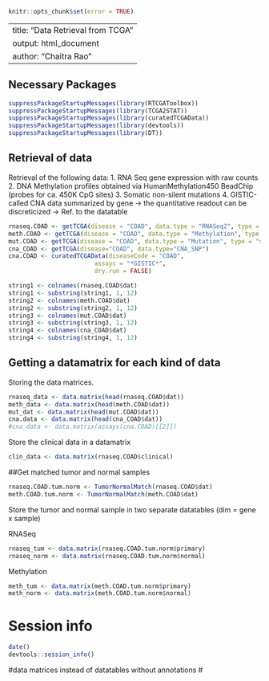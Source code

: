 
```r
knitr::opts_chunk$set(error = TRUE)
```

---
title: "Data Retrieval from TCGA"
output: html_document
author: "Chaitra Rao"
---

## Necessary Packages

```r
suppressPackageStartupMessages(library(RTCGAToolbox))
suppressPackageStartupMessages(library(TCGA2STAT))
suppressPackageStartupMessages(library(curatedTCGAData))
suppressPackageStartupMessages(library(devtools))
suppressPackageStartupMessages(library(DT))
```

## Retrieval of data

Retrieval of the following data:
1. RNA Seq gene expression with raw counts
2. DNA Methylation profiles obtained via HumanMethylation450 BeadChip (probes for ca. 450K CpG sites)
3. Somatic non-silent mutations
4. GISTIC-called CNA data summarized by gene -> the quantitative readout can be discreticized -> Ref. to the datatable


```r

rnaseq.COAD <- getTCGA(disease = "COAD", data.type = "RNASeq2", type = "count", clinical = TRUE)
meth.COAD <- getTCGA(disease = "COAD", data.type = "Methylation", type = "450K", clinical = TRUE)
mut.COAD <- getTCGA(disease = "COAD", data.type = "Mutation", type = "somatic")
cna_COAD <- getTCGA(disease="COAD", data.type="CNA_SNP")
cna.COAD <- curatedTCGAData(diseaseCode = "COAD",
                        assays = "*GISTIC*",
                        dry.run = FALSE)

```

```r
string1 <- colnames(rnaseq.COAD$dat)
string1 <- substring(string1, 1, 12)
string2 <- colnames(meth.COAD$dat)
string2 <- substring(string2, 1, 12)
string3 <- colnames(mut.COAD$dat)
string3 <- substring(string3, 1, 12)
string4 <- colnames(cna_COAD$dat)
string4 <- substring(string4, 1, 12)

```

## Getting a datamatrix for each kind of data

Storing the data matrices.

```r
rnaseq_data <- data.matrix(head(rnaseq.COAD$dat))
meth_data <- data.matrix(head(meth.COAD$dat))
mut_dat <- data.matrix(head(mut.COAD$dat))
cna.data <- data.matrix(head(cna_COAD$dat))
#cna_data <- data.matrix(assays(cna.COAD)[[2]])
```


Store the clinical data in a datamatrix

```r
clin_data <- data.matrix(rnaseq.COAD$clinical)
```


##Get matched tumor and normal samples

```r
rnaseq.COAD.tum.norm <- TumorNormalMatch(rnaseq.COAD$dat)
meth.COAD.tum.norm <- TumorNormalMatch(meth.COAD$dat)

```


Store the tumor and normal sample in two separate datatables (dim = gene x sample)

RNASeq
```r
rnaseq_tum <- data.matrix(rnaseq.COAD.tum.norm$primary)
rnaseq_norm <- data.matrix(rnaseq.COAD.tum.norm$normal)

```

Methylation
```r
meth_tum <- data.matrix(meth.COAD.tum.norm$primary)
meth_norm <- data.matrix(meth.COAD.tum.norm$normal)

```





# Session info

```r
date()
devtools::session_info()
```


#data matrices instead of datatables without annotations
#

